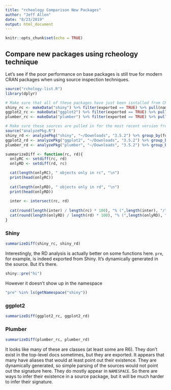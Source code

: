 ```yaml
---
title: "rcheology Comparison New Packages"
author: "Jeff Allen"
date: "8/23/2019"
output: html_document
---
```


```r
knitr::opts_chunk$set(echo = TRUE)
```

## Compare new packages using rcheology technique

Let's see if the poor performance on base packages is still true for modern CRAN packages when using source inspection techniques.

```r
source("rchology-list.R")
library(dplyr)

# Make sure that all of these packages have just been isntalled from CRAN -- not dev versions.
shiny_rc <- makeData("shiny") %>% filter(exported == TRUE) %>% pull(name) %>% as.character()
ggplot2_rc <- makeData("ggplot2") %>% filter(exported == TRUE) %>% pull(name) %>% as.character()
plumber_rc <- makeData("plumber") %>% filter(exported == TRUE) %>% pull(name) %>% as.character()

# Make sure these sources are pulled in for the most recent version from CRAN so we're analyzing the same packages.
source("analyzePkg.R")
shiny_rd <- analyzePkg("shiny", "~/Downloads", "3.5.2") %>% group_by(fun) %>% summarize() %>% pull("fun")
ggplot2_rd <- analyzePkg("ggplot2", "~/Downloads", "3.5.2") %>% group_by(fun) %>% summarize() %>% pull("fun")
plumber_rd <- analyzePkg("plumber", "~/Downloads", "3.5.2") %>% group_by(fun) %>% summarize() %>% pull("fun")

summarizeDiff <- function(rc, rd){
  onlyRC <- setdiff(rc, rd)
  onlyRD <- setdiff(rd, rc)

  cat(length(onlyRC), " objects only in rc", "\n")
  print(head(onlyRC))
  
  cat(length(onlyRD), " objects only in rd", "\n")
  print(head(onlyRD))
  
  inter <- intersect(rc, rd)
  
  cat(round(length(inter) / length(rc) * 100), "% (",length(inter), "/", length(rc),") of rc was also covered in rd\n")
  cat(round(length(onlyRD) / length(rd) * 100), "% (",length(onlyRD), "/", length(rd),") of rd was not found in rc\n")
}
```

### Shiny

```r
summarizeDiff(shiny_rc, shiny_rd)
```

Interestingly, the RD analysis is actually better on some functions here. `pre`, for example, is indeed exported from Shiny. It's dynamically generated in the source. But it's there.

```r
shiny::pre("hi")
```

However it doesn't show up in the namespace

```r
"pre" %in% ls(getNamespace("shiny"))
```

### ggplot2

```r
summarizeDiff(ggplot2_rc, ggplot2_rd)
```

### Plumber

```r
summarizeDiff(plumber_rc, plumber_rd)
```

It looks like many of these are classes (at least some are R6). They don't exist in the top-level docs sometimes, but they are exported. It appears that many have aliases that would at least point out their existence. They are dynamically generated, so simple parsing of the sources would not point out the signature here. They do mostly appear in `NAMESPACE`. So there are ways to infer their existence in a source package, but it will be much harder to infer their signature.
